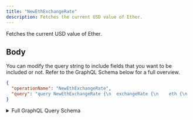 ```yaml
---
title: "NewEthExchangeRate"
description: Fetches the current USD value of Ether.
---
```


Fetches the current USD value of Ether.

## Body

You can modify the query string to include fields that you want to be included or not. Refer to the GraphQL Schema below for a full overview.

```json
{
  "operationName": "NewEthExchangeRate",
  "query": "query NewEthExchangeRate {\n  exchangeRate {\n    eth {\n      usd\n      __typename\n    }\n    __typename\n  }\n}\n"
}
```

<details>
<summary>Full GraphQL Query Schema</summary>  
<p>
&nbsp;

```graphql
query NewEthExchangeRate {
  exchangeRate {
    eth {
      usd
      __typename
    }
    __typename
  }
}
```

</p>
</details>
